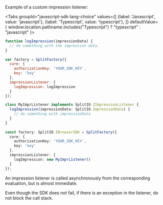 
Example of a custom impression listener:

<Tabs
  groupId="javascript-sdk-lang-choice"
  values={[
    {label: 'Javascript', value: 'javascript'},
    {label: 'Typescript', value: 'typescript'},
  ]} defaultValue={ window.location.pathname.includes("Typescript") ? "typescript" : "javascript" }>
  <TabItem value="javascript">

```javascript
function logImpression(impressionData) {
  // do something with the impression data.
}
 
var factory = SplitFactory({ 
  core: {
    authorizationKey: 'YOUR_SDK_KEY',
    key: 'key'
  },
  impressionListener: {
    logImpression: logImpression
  }
});
```

  </TabItem>
  <TabItem value="typescript">

```typescript
class MyImprListener implements SplitIO.IImpressionListener {
  logImpression(impressionData: SplitIO.ImpressionData) {
    // do something with impressionData
  }
}
 
const factory: SplitIO.IBrowserSDK = SplitFactory({ 
  core: {
    authorizationKey: 'YOUR_SDK_KEY',
    key: 'key'
  },
  impressionListener: {
    logImpression: new MyImprListener()
  }
});
```

  </TabItem>
</Tabs>

An impression listener is called asynchronously from the corresponding evaluation, but is almost immediate. 

Even though the SDK does not fail, if there is an exception in the listener, do not block the call stack.